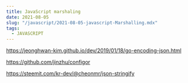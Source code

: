 ```yaml
---
title: JavaScript marshaling
date: 2021-08-05
slug: "/javascript/2021-08-05-javascript-Marshalling.mdx"
tags:
  - JAVASCRIPT
---
```


https://jeonghwan-kim.github.io/dev/2019/01/18/go-encoding-json.html

https://github.com/jinzhu/configor


https://steemit.com/kr-dev/@cheonmr/json-stringify